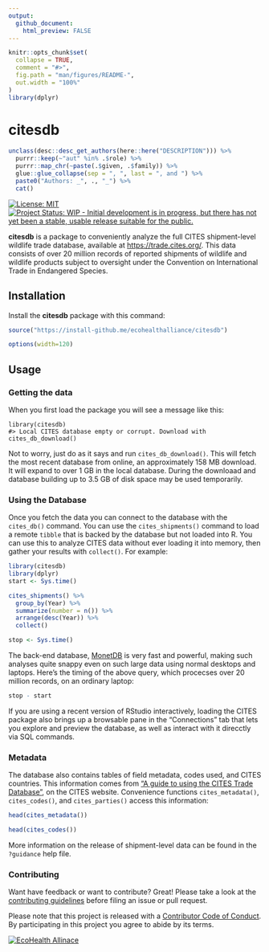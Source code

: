 ```yaml
---
output:
  github_document:
    html_preview: FALSE
---
```


<!-- README.md is generated from README.Rmd. Please edit that file -->

```r
knitr::opts_chunk$set(
  collapse = TRUE,
  comment = "#>",
  fig.path = "man/figures/README-",
  out.width = "100%"
)
library(dplyr)
```
# citesdb

```r
unclass(desc::desc_get_authors(here::here("DESCRIPTION"))) %>%
  purrr::keep(~"aut" %in% .$role) %>%
  purrr::map_chr(~paste(.$given, .$family)) %>%
  glue::glue_collapse(sep = ", ", last = ", and ") %>%
  paste0("Authors: _", ., "_") %>%
  cat()
```

[![License: MIT](https://img.shields.io/badge/License-MIT-blue.svg){data-external="1"}](https://opensource.org/licenses/MIT)
[![Project Status: WIP - Initial development is in progress, but there has not yet been a stable, usable release suitable for the public.](http://www.repostatus.org/badges/latest/wip.svg){data-external="1"}](http://www.repostatus.org/#wip)

**citesdb** is a package to conveniently analyze the full CITES shipment-level wildlife trade database, available at <https://trade.cites.org/>. This data consists of over 20 million records of reported shipments of wildlife and wildlife
products subject to oversight under the Convention on International Trade in Endangered Species.

## Installation

Install the **citesdb** package with this command:

```r
source("https://install-github.me/ecohealthalliance/citesdb")
```

```r
options(width=120)
```

## Usage

### Getting the data

When you first load the package you will see a message like this:

    library(citesdb)
    #> Local CITES database empty or corrupt. Download with cites_db_download()

Not to worry, just do as it says and run `cites_db_download()`.  This will
fetch the most recent database from online, an approximately 158 MB download.
It will expand to over 1 GB in the local database. During
the downloaad and database building up to 3.5 GB of disk space may be used temporarily.

### Using the Database

Once you fetch the data you can connect to the database with the `cites_db()`
command.  You can use the
`cites_shipments()` command to load a remote `tibble` that is backed by the
database but not loaded into R.  You can use this
to analyze CITES data without ever loading it into memory, then gather your
results with `collect()`. For example:

```r
library(citesdb)
library(dplyr)
start <- Sys.time()

cites_shipments() %>%
  group_by(Year) %>%
  summarize(number = n()) %>%
  arrange(desc(Year)) %>%
  collect()

stop <- Sys.time()
```

The back-end database, [MonetDB](https://monetdb.org) is very fast and powerful, making such
analyses quite snappy even on such large data using normal desktops and laptops. Here's the
timing of the above query, which procecses over 20 million records, on an ordinary laptop:

```r
stop - start
```

If you are using a recent version of RStudio interactively, loading the CITES package also brings
up a browsable pane in the "Connections" tab that lets you explore and preview
the database, as well as interact with it direcctly via SQL commands.

### Metadata

The database also contains tables of field metadata, codes used, and CITES countries. This information
comes from ["A guide to using the CITES Trade Database"](https://trade.cites.org/cites_trade_guidelines/en-CITES_Trade_Database_Guide.pdf),
on the CITES website.  Convenience functions `cites_metadata()`, `cites_codes()`, and `cites_parties()`
access this information:

```r
head(cites_metadata())

head(cites_codes())
```

More information on the release of shipment-level data can be found in the
`?guidance` help file.

### Contributing

Want have feedback or want to contribute? Great! Please take a look at the [contributing guidelines](https://github.com/ecohealthalliance/citesdb/blob/master/.github/CONTRIBUTING.md) before filing an issue or pull request.

Please note that this project is released with a [Contributor Code of Conduct](https://github.com/ecohealthalliance/citesdb/blob/master/.github/CODE_OF_CONDUCT.md). By participating in this project you agree to abide by its terms.

[![EcoHealth Allinace](https://github.com/ecohealthalliance/citesdb/blob/master/inst/img/eha-footer.png)](https://www.ecohealthalliance.org/)
